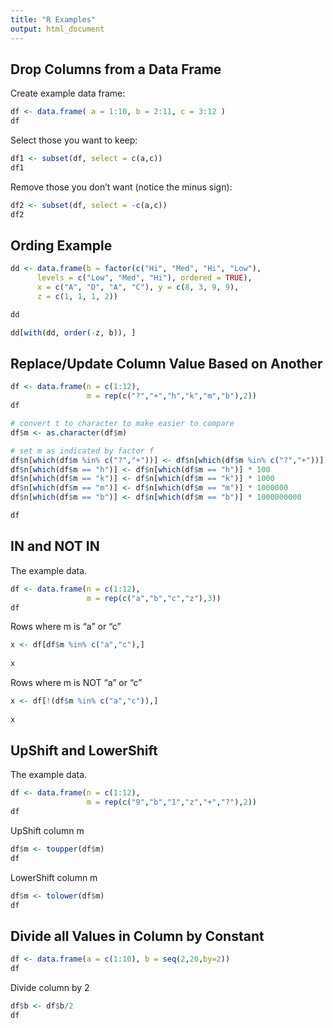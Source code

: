 ```yaml
---
title: "R Examples"
output: html_document
---
```


## Drop Columns from a Data Frame

Create example data frame:

```r
df <- data.frame( a = 1:10, b = 2:11, c = 3:12 )
df
```

Select those you want to keep:

```r
df1 <- subset(df, select = c(a,c))
df1
```

Remove those you don't want (notice the minus sign):

```r
df2 <- subset(df, select = -c(a,c))
df2
```

## Ording Example

```r
dd <- data.frame(b = factor(c("Hi", "Med", "Hi", "Low"), 
      levels = c("Low", "Med", "Hi"), ordered = TRUE),
      x = c("A", "D", "A", "C"), y = c(8, 3, 9, 9),
      z = c(1, 1, 1, 2))

dd
```

```r
dd[with(dd, order(-z, b)), ]
```

## Replace/Update Column Value Based on Another

```r
df <- data.frame(n = c(1:12),
                 m = rep(c("?","+","h","k","m","b"),2))
df
```


```r
# convert t to character to make easier to compare
df$m <- as.character(df$m)

# set m as indicated by factor f
df$n[which(df$m %in% c("?","+"))] <- df$n[which(df$m %in% c("?","+"))] * 1
df$n[which(df$m == "h")] <- df$n[which(df$m == "h")] * 100
df$n[which(df$m == "k")] <- df$n[which(df$m == "k")] * 1000
df$n[which(df$m == "m")] <- df$n[which(df$m == "m")] * 1000000
df$n[which(df$m == "b")] <- df$n[which(df$m == "b")] * 1000000000

df
```

## IN and NOT IN

The example data.

```r
df <- data.frame(n = c(1:12),
                 m = rep(c("a","b","c","z"),3))
df
```

Rows where m is "a" or "c"

```r
x <- df[df$m %in% c("a","c"),]
 
x  
```

Rows where m is NOT "a" or "c"

```r
x <- df[!(df$m %in% c("a","c")),]
 
x  
```

## UpShift and LowerShift

The example data.

```r
df <- data.frame(n = c(1:12),
                 m = rep(c("9","b","1","z","+","?"),2))
df
```

UpShift column m

```r
df$m <- toupper(df$m)
df
```

LowerShift column m

```r
df$m <- tolower(df$m)
df
```

## Divide all Values in Column by Constant

```r
df <- data.frame(a = c(1:10), b = seq(2,20,by=2))
df
```

Divide column by 2

```r
df$b <- df$b/2
df
```